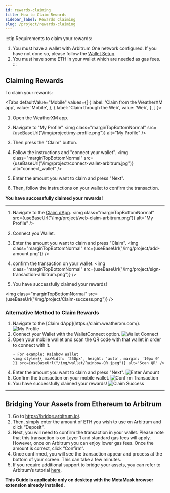 ```yaml
---
id: rewards-claiming
title: How to Claim Rewards
sidebar_label: Rewards Claiming
slug: /project/rewards-claiming
---
```




:::tip 
Requirements to claim your rewards: 
1. You must have a wallet with Arbitrum One network configured. If you have not done so, please follow the [Wallet Setup](/rewards/how-to-join-arbitrum-and-see-your-tokens).
2. You must have some ETH in your wallet which are needed as gas fees. 
:::

## Claiming Rewards

To claim your rewards:

<Tabs
  defaultValue="Mobile"
  values={[
    { label: 'Claim from the WeatherXM app', value: 'Mobile', },
    { label: 'Claim through the Web', value: 'Web', },
  ]
}>

<TabItem value="Mobile">

1. Open the WeatherXM app. 
2. Navigate to "My Profile"
<img class="marginTopBottomNormal" src={useBaseUrl("/img/project/my-profile.png")} alt="My Profile" />

3. Then press the "Claim" button. 
4. Follow the instructions and "connect your wallet".
<img class="marginTopBottomNormal" src={useBaseUrl("/img/project/connect-wallet-arbitrum.jpg")} alt="connect_wallet" />

5. Enter the amount you want to claim and press "Next".
6. Then, follow the instructions on your wallet to confirm the transaction.

**You have successfully claimed your rewards!**

<hr/>

</TabItem>

<TabItem value="Web">

1. Navigate to the [Claim dApp](https://claim.weatherxm.com/).
<img class="marginTopBottomNormal" src={useBaseUrl("/img/project/web-claim-arbitrum.png")} alt="My Profile" />

2. Connect you Wallet.
3. Enter the amount you want to claim and press "Claim".
<img class="marginTopBottomNormal" src={useBaseUrl("/img/project/add-amount.png")} />

4. confirm the transaction on your wallet.
<img class="marginTopBottomNormal" src={useBaseUrl("/img/project/sign-transaction-arbitrum.png")} />

5. You have successfully claimed your rewards!

<img class="marginTopBottomNormal" src={useBaseUrl("/img/project/Claim-success.png")} />


</TabItem>

</Tabs>

### Alternative Method to Claim Rewards

<ol className="claim-steps">
  <li>
    Navigate to the [Claim dApp](https://claim.weatherxm.com/).
    <img style={{ maxWidth: '650px', height: 'auto', margin: '10px 0' }} src={useBaseUrl("/img/project/web-claim-arbitrum.png")} alt="My Profile" />
  </li>
  
  <li>
    Connect your Wallet with the WalletConnect option.
    <img style={{ maxWidth: '250px', height: 'auto', margin: '10px 0' }} src={useBaseUrl("/img/wallet/Wallet-connect.png")} alt="Wallet Connect" />
  </li>

  <li>
Open your mobile wallet and scan the QR code with that wallet in order to connect with it.


    - For example: Rainbow Wallet
    <img style={{ maxWidth: '250px', height: 'auto', margin: '10px 0' }} src={useBaseUrl("/img/wallet/Rainbow-QR.jpeg")} alt="Scan QR" />
  </li>

  <li>
    Enter the amount you want to claim and press "Next".
    <img style={{ maxWidth: '250px', height: 'auto', margin: '10px 0' }} src={useBaseUrl("/img/project/add-amount.png")} alt="Enter Amount" />
  </li>
  
  <li>
    Confirm the transaction on your mobile wallet.
    <img style={{ maxWidth: '250px', height: 'auto', margin: '10px 0' }} src={useBaseUrl("/img/wallet/rainbow-confirm.jpg")} alt="Confirm Transaction" />
  </li>

  <li>
    You have successfully claimed your rewards!
    <img style={{ maxWidth: '250px', height: 'auto', margin: '10px 0' }} src={useBaseUrl("/img/project/Claim-success.png")} alt="Claim Success" />
  </li>
</ol>

<hr/>

## Bridging Your Assets from Ethereum to Arbitrum
 1. Go to https://bridge.arbitrum.io/.
 2. Then, simply enter the amount of ETH you wish to use on Arbitrum and click “Deposit”. 
 3. Next, you will need to confirm the transaction in your wallet. Please note that this transaction is on Layer 1 and standard gas fees will apply. 
 However, once on Arbitrum you can enjoy lower gas fees. Once the amount is correct, click “Confirm”.
 4. Once confirmed, you will see the transaction appear and process at the bottom of your screen. This can take a few minutes.
 5. If you require additional support to bridge your assets, you can refer to Arbitrum’s tutorial [here](https://docs.arbitrum.io/getting-started-users).

 **This Guide is applicable only on desktop with the MetaMask browser extension already installed.**
